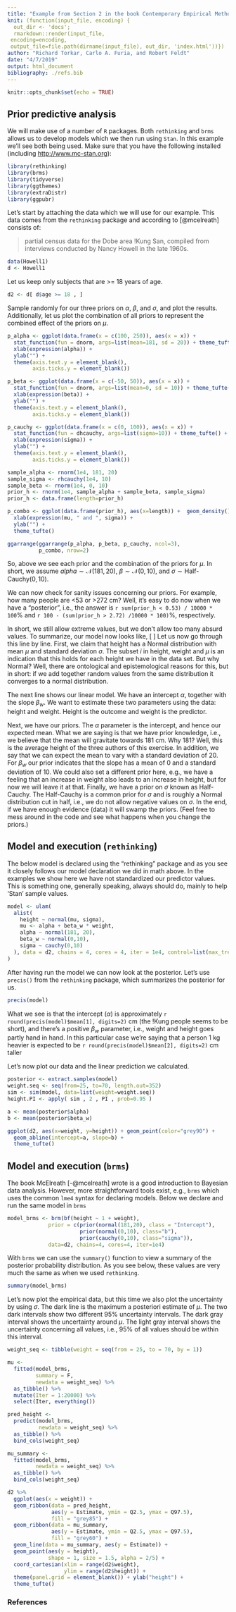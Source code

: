 ```yaml
---
title: "Example from Section 2 in the book Contemporary Empirical Methods in Software Engineering"
knit: (function(input_file, encoding) {
  out_dir <- 'docs';
  rmarkdown::render(input_file,
 encoding=encoding,
 output_file=file.path(dirname(input_file), out_dir, 'index.html'))})
author: "Richard Torkar, Carlo A. Furia, and Robert Feldt"
date: "4/7/2019"
output: html_document
bibliography: ./refs.bib
---
```


```r
knitr::opts_chunk$set(echo = TRUE)
```

## Prior predictive analysis
We will make use of a number of `R` packages. Both `rethinking` and `brms` allows us to develop models which we then run using `Stan`. In this example we'll see both being used. Make sure that you have the following installed (including <http://www.mc-stan.org>):
```r
library(rethinking)
library(brms)
library(tidyverse)
library(ggthemes)
library(extraDistr)
library(ggpubr)
```

Let's start by attaching the data which we will use for our example. This data comes from the `rethinking` package and according to [@mcelreath] consists of:

> partial census data for the Dobe area !Kung San, compiled from interviews conducted by Nancy Howell in the late 1960s.

```r
data(Howell1)
d <- Howell1
```
Let us keep only subjects that are >= 18 years of age.
```r
d2 <- d[ d$age >= 18 , ]
```

Sample randomly for our three priors on $\alpha$, $\beta$, and $\sigma$, and plot the results. Additionally, let us plot the combination of all priors to represent the combined effect of the priors on $\mu$.

```r
p_alpha <- ggplot(data.frame(x = c(100, 250)), aes(x = x)) +
  stat_function(fun = dnorm, args=list(mean=181, sd = 20)) + theme_tufte() +
  xlab(expression(alpha)) +
  ylab("") +
  theme(axis.text.y = element_blank(),
        axis.ticks.y = element_blank())

p_beta <- ggplot(data.frame(x = c(-50, 50)), aes(x = x)) +
  stat_function(fun = dnorm, args=list(mean=0, sd = 10)) + theme_tufte() +
  xlab(expression(beta)) +
  ylab("") +
  theme(axis.text.y = element_blank(),
        axis.ticks.y = element_blank())

p_cauchy <- ggplot(data.frame(x = c(0, 100)), aes(x = x)) +
  stat_function(fun = dhcauchy, args=list(sigma=10)) + theme_tufte() +
  xlab(expression(sigma)) +
  ylab("") +
  theme(axis.text.y = element_blank(),
        axis.ticks.y = element_blank())

sample_alpha <- rnorm(1e4, 181, 20)
sample_sigma <- rhcauchy(1e4, 10)
sample_beta <- rnorm(1e4, 0, 10)
prior_h <- rnorm(1e4, sample_alpha + sample_beta, sample_sigma)
prior_h <- data.frame(length=prior_h)

p_combo <- ggplot(data.frame(prior_h), aes(x=length)) +  geom_density() + xlim(0,360) + 
  xlab(expression(mu, " and ", sigma)) +
  ylab("") +
  theme_tufte() 

ggarrange(ggarrange(p_alpha, p_beta, p_cauchy, ncol=3),
          p_combo, nrow=2)
```

So, above we see each prior and the combination of the priors for $\mu$. In short, we assume $alpha \sim \mathcal{N}(181,20)$, $\beta \sim \mathcal{N}(0,10)$, and $\sigma \sim \text{Half-Cauchy}(0,10)$.

We can now check for sanity issues concerning our priors. For example, how many people are <53 or >272 cm? Well, it's easy to do now when we have a "posterior", i.e., the answer is `r sum(prior_h < 0.53) / 10000 * 100`% and `r 100 - (sum(prior_h > 2.72) /10000 * 100)`%, respectively.

In short, we still allow extreme values, but we don't allow too many absurd values. To summarize, our model now looks like,
\[
\begin{eqnarray}
\text{height}_i & \sim & \mathcal{N}(\mu_i,\sigma)\\
\mu_i & \sim & \alpha + \beta_w \times \text{weight}_i\\
\alpha & \sim & \mathcal{N}(181, 20)\\
\beta_w & \sim & \mathcal{N}(0, 10)\\
\sigma & \sim & \text{Half-Cauchy}(0, 10)
\end{eqnarray}
\]
Let us now go through this line by line. First, we claim that height has a Normal distribution with mean $\mu$ and standard deviation $\sigma$. The subset $i$ in height, weight and $\mu$ is an indication that this holds for each height we have in the data set. But why Normal? Well, there are ontological and epistemological reasons for this, but in short: if we add together random values from the same distribution it converges to a normal distribution.

The next line shows our linear model. We have an intercept $\alpha$, together with the slope $\beta_w$. We want to estimate these two parameters using the data: height and weight. Height is the outcome and weight is the predictor.

Next, we have our priors. The $\alpha$ parameter is the intercept, and hence our expected mean. What we are saying is that we have prior knowledge, i.e., we believe that the mean will gravitate towards 181 cm. Why 181? Well, this is the average height of the three authors of this exercise. In addition, we say that we can expect the mean to vary with a standard deviation of 20. For $\beta_w$ our prior indicates that the slope has a mean of 0 and a standard deviation of 10. We could also set a different prior here, e.g., we have a feeling that an increase in weight also leads to an increase in height, but for now we will leave it at that. Finally, we have a prior on $\sigma$ known as Half-Cauchy. The Half-Cauchy is a common prior for $\sigma$ and is roughly a Normal distribution cut in half, i.e., we do not allow negative values on $\sigma$. In the end, if we have enough evidence (data) it will swamp the priors. (Feel free to mess around in the code and see what happens when you change the priors.)

## Model and execution (`rethinking`)
The below model is declared using the "rethinking" package and as you see it closely follows our model declaration we did in math above. In the examples we show here we have not standardized our predictor values. This is something one, generally speaking, always should do, mainly to help 'Stan' sample values.

```r
model <- ulam(
  alist(
    height ~ normal(mu, sigma),
    mu <- alpha + beta_w * weight,
    alpha ~ normal(181, 20),
    beta_w ~ normal(0,10),
    sigma ~ cauchy(0,10)
  ), data = d2, chains = 4, cores = 4, iter = 1e4, control=list(max_treedepth=13)
)
```
After having run the model we can now look at the posterior. Let's use `precis()` from the `rethinking` package, which summarizes the posterior for us.
```r
precis(model)
```
What we see is that the intercept ($\alpha$) is approximately `r round(precis(model)$mean[1], digits=2)` cm (the !Kung people seems to be short), and there's a positive $\beta_w$ parameter, i.e., weight and height goes partly hand in hand. In this particular case we're saying that a person 1 kg heavier is expected to be `r round(precis(model)$mean[2], digits=2)` cm taller

Let's now plot our data and the linear prediction we calculated.
```r

posterior <- extract.samples(model)
weight.seq <- seq(from=25, to=70, length.out=352)
sim <- sim(model, data=list(weight=weight.seq))
height.PI <- apply( sim , 2 , PI , prob=0.95 )

a <- mean(posterior$alpha)
b <- mean(posterior$beta_w)

ggplot(d2, aes(x=weight, y=height)) + geom_point(color="grey90") + 
  geom_abline(intercept=a, slope=b) + 
  theme_tufte()
```

## Model and execution (`brms`)
The book McElreath [-@mcelreath] wrote is a good introduction to Bayesian data analysis. However, more straightforward tools exist, e.g., `brms` which uses the common `lme4` syntax for declaring models. Below we declare and run the same model in `brms` 
```r
model_brms <- brm(bf(height ~ 1 + weight), 
             prior = c(prior(normal(181,20), class = "Intercept"),
                       prior(normal(0,10), class="b"),
                       prior(cauchy(0,10), class="sigma")),
             data=d2, chains=4, cores=4, iter=1e4)
```
With `brms` we can use the `summary()` function to view a summary of the posterior probability distribution. As you see below, these values are very much the same as when we used `rethinking`.
```r
summary(model_brms)
```

Let's now plot the empirical data, but this time we also plot the uncertainty by using $\sigma$. The dark line is the maximum a posteriori estimate of $\mu$. The two dark intervals show two different 95% uncertainty intervals. The dark gray interval shows the uncertainty around $\mu$. The light gray interval shows the uncertainty concerning all values, i.e., 95% of all values should be within this interval.

```r
weight_seq <- tibble(weight = seq(from = 25, to = 70, by = 1))

mu <-
  fitted(model_brms,
         summary = F,
         newdata = weight_seq) %>%
  as_tibble() %>%
  mutate(Iter = 1:20000) %>%
  select(Iter, everything())

pred_height <-
  predict(model_brms,
          newdata = weight_seq) %>%
  as_tibble() %>%
  bind_cols(weight_seq)

mu_summary <-
  fitted(model_brms, 
         newdata = weight_seq) %>%
  as_tibble() %>%
  bind_cols(weight_seq)

d2 %>%
  ggplot(aes(x = weight)) +
  geom_ribbon(data = pred_height, 
              aes(y = Estimate, ymin = Q2.5, ymax = Q97.5),
              fill = "grey85") +
  geom_ribbon(data = mu_summary, 
              aes(y = Estimate, ymin = Q2.5, ymax = Q97.5),
              fill = "grey60") +
  geom_line(data = mu_summary, aes(y = Estimate)) +
  geom_point(aes(y = height), 
             shape = 1, size = 1.5, alpha = 2/5) +
  coord_cartesian(xlim = range(d2$weight),
                  ylim = range(d2$height)) +
  theme(panel.grid = element_blank()) + ylab("height") +
  theme_tufte()
```

### References
